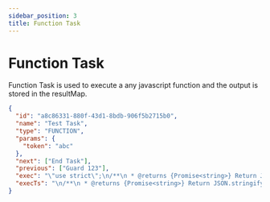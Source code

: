 ```yaml
---
sidebar_position: 3
title: Function Task
---
```


# Function Task

Function Task is used to execute a any javascript function and the output is stored in the resultMap.

```json title="Function Task Example"
{
  "id": "a8c86331-880f-43d1-8bdb-906f5b2715b0",
  "name": "Test Task",
  "type": "FUNCTION",
  "params": {
    "token": "abc"
  },
  "next": ["End Task"],
  "previous": ["Guard 123"],
  "exec": "\"use strict\";\n/**\n * @returns {Promise<string>} Return JSON.stringify output. If you want to return any object, send it JSON.stringify. For null/undefined, return JSON.stringify({})\n * @see {@link https://docs.workflow-engine.com/Function_Task}\n*/\nasync function handler() {\n    const params = getWorkflowParams();\n    logger(params.token);\n    return JSON.stringify({});\n}\n",
  "execTs": "\n/**\n * @returns {Promise<string>} Return JSON.stringify output. If you want to return any object, send it JSON.stringify. For null/undefined, return JSON.stringify({})\n * @see {@link https://docs.workflow-engine.com/Function_Task}\n*/\nasync function handler(): Promise<string> {\n  const params = getWorkflowParams();\n  logger(params.token)\n  return JSON.stringify({});\n}\n      "
}
```
